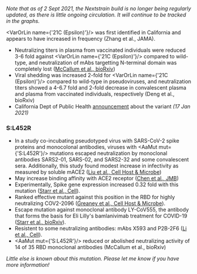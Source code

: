 
_Note that as of 2 Sept 2021, the Nextstrain build is no longer being regularly updated, as there is little ongoing circulation. It will continue to be tracked in the graphs._

<VarOrLin name={'21C (Epsilon)'}/> was first identified in California and appears to have increased in frequency (<LinkExternal href="https://jamanetwork.com/journals/jama/fullarticle/2776543">Zhang et al., JAMA</LinkExternal>). <br/>

- Neutralizing titers in plasma from vaccinated individuals were reduced 3-6 fold against <VarOrLin name={'21C (Epsilon)'}/> compared to wild-type, and neutralization of mAbs targetting N-terminal domain was completely lost ([McCallum et al., bioRxiv](https://www.biorxiv.org/content/10.1101/2021.03.31.437925v1))
- Viral shedding was increased 2-fold for <VarOrLin name={'21C (Epsilon)'}/> compared to wild-type in pseudoviruses, and neutralization titers showed a 4-6.7 fold and 2-fold decrease in convalescent plasma and plasma from vaccinated individuals, respectively (<LinkExternal href="https://www.medrxiv.org/content/10.1101/2021.03.07.21252647v1">Deng et al., bioRxiv</LinkExternal>)
- California Dept of Public Health [announcement](https://www.cdph.ca.gov/Programs/OPA/Pages/NR21-020.aspx) about the variant _(17 Jan 2021)_

### S:L452R
- In a study co-incubating pseudotyped virus with SARS-CoV-2 spike proteins and monocolonal antibodies, viruses with <AaMut mut={'S:L452R'}/> mutations escaped neutralization by monoclonal antibodies SARS2-01, SARS-02, and SARS2-32 and some convalescent sera. Additionally, this study found modest increase in infectivity as measured by soluble mACE2 ([Liu et al., Cell Host & Microbe](https://www.sciencedirect.com/science/article/pii/S1931312821000445))
- May increase binding affinity with ACE2 receptor ([Chen et al., JMB](https://www.sciencedirect.com/science/article/pii/S0022283620304563?via%3Dihub))
- Experimentally, Spike gene expression increased 0.32 fold with this mutation ([Starr et al., Cell](https://doi.org/10.1016/j.cell.2020.08.012)).
- Ranked effective mutant against this position in the RBD for highly neutralizing COV2-2096 ([Greaney et al., Cell Host & Microbe](https://doi.org/10.1016/j.chom.2020.11.007)).
- Escape mutation against monoclonal antibody LY-CoV555, the antibody that forms the basis for Eli Lilly's bamlanivimab treatment for COVID-19 ([Starr et al., bioRxiv](https://www.biorxiv.org/content/10.1101/2021.02.17.431683v1)).
- Resistent to some neutralizing antibodies: mAbs X593 and P2B-2F6 ([Li et al., Cell](https://www.sciencedirect.com/science/article/abs/pii/S0092867420308771)).
- <AaMut mut={'S:L452R'}/> reduced or abolished neutralizing activity of 14 of 35 RBD monoclonal antibodies (<LinkExternal href="https://www.biorxiv.org/content/10.1101/2021.03.31.437925v1">McCallum et al., bioRxiv</LinkExternal>)

_Little else is known about this mutation. Please let me know if you have more information!_
